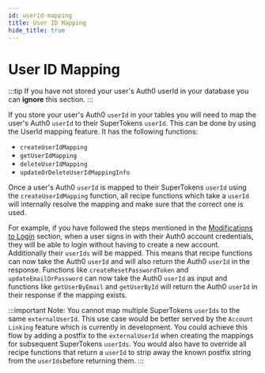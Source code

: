 ```yaml
---
id: userid-mapping
title: User ID Mapping
hide_title: true
---
```


# User ID Mapping

:::tip
If you have not stored your user's Auth0 userId in your database you can **ignore** this section.
:::

If you store your user's Auth0 `userId` in your tables you will need to map the user's Auth0 `userId` to their SuperTokens `userId`. This can be done by using the UserId mapping feature. It has the following functions:
- `createUserIdMapping`
- `getUserIdMapping`
- `deleteUserIdMapping`
- `updateOrDeleteUserIdMappingInfo`

Once a user's Auth0 `userId` is mapped to their SuperTokens `userId` using the `createUserIdMapping` function, all recipe functions which take a `userId` will internally resolve the mapping and make sure that the correct one is used.

For example, if you have followed the steps mentioned in the [Modifications to Login](./modifications-to-login) section, when a user signs in with their Auth0 account credentials, they will be able to login without having to create a new account. Additionally their `userIds` will be mapped. This means that recipe functions can now take the Auth0 `userId` and will also return the Auth0 `userId` in the response. Functions like `createResetPasswordToken` and `updateEmailOrPassword` can now take the Auth0 `userId` as input and functions like `getUserByEmail` and `getUserById` will return the Auth0 `userId` in their response if the mapping exists.

:::important
Note: You cannot map multiple SuperTokens `userIds` to the same `externalUserId`. This use case would be better served by the `Account Linking` feature which is currently in development. You could achieve this flow by adding a postfix to the `externalUserId` when creating the mappings for subsequent SuperTokens `userIds`. You would also have to override all recipe functions that return a `userId` to strip away the known postfix string from the `userIds`before returning them.
:::

